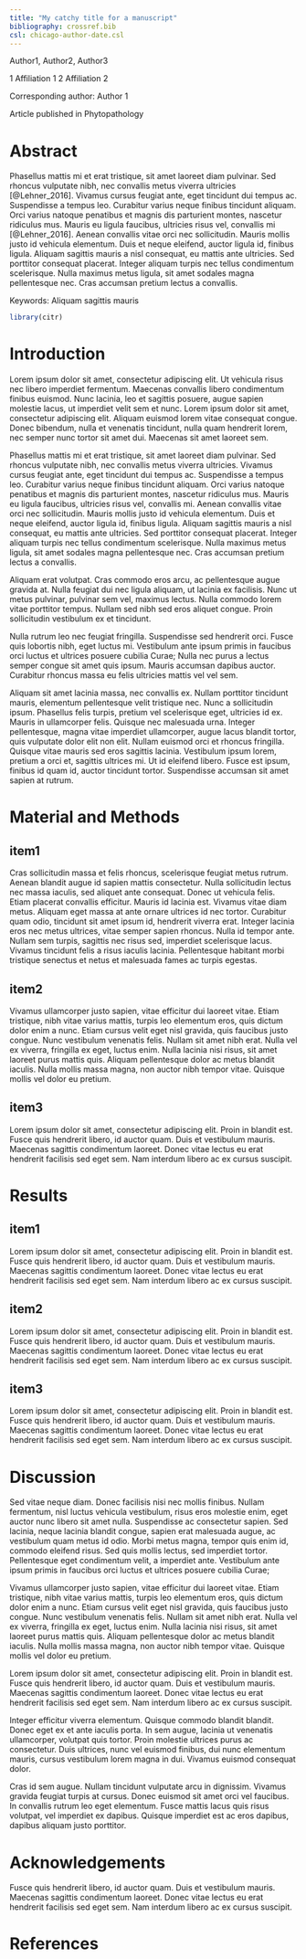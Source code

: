 ```yaml
---
title: "My catchy title for a manuscript"
bibliography: crossref.bib
csl: chicago-author-date.csl
---
```


Author1, Author2, Author3 

1 Affiliation 1
2 Affiliation 2


Corresponding author: Author 1
  
  
Article published in Phytopathology   

# Abstract

Phasellus mattis mi et erat tristique, sit amet laoreet diam pulvinar. Sed rhoncus vulputate nibh, nec convallis metus viverra ultricies [@Lehner_2016]. Vivamus cursus feugiat ante, eget tincidunt dui tempus ac. Suspendisse a tempus leo. Curabitur varius neque finibus tincidunt aliquam. Orci varius natoque penatibus et magnis dis parturient montes, nascetur ridiculus mus. Mauris eu ligula faucibus, ultricies risus vel, convallis mi [@Lehner_2016]. Aenean convallis vitae orci nec sollicitudin. Mauris mollis justo id vehicula elementum. Duis et neque eleifend, auctor ligula id, finibus ligula. Aliquam sagittis mauris a nisl consequat, eu mattis ante ultricies. Sed porttitor consequat placerat. Integer aliquam turpis nec tellus condimentum scelerisque. Nulla maximus metus ligula, sit amet sodales magna pellentesque nec. Cras accumsan pretium lectus a convallis.

Keywords: Aliquam sagittis mauris 

```r
library(citr)
```


# Introduction


Lorem ipsum dolor sit amet, consectetur adipiscing elit. Ut vehicula risus nec libero imperdiet fermentum. Maecenas convallis libero condimentum finibus euismod. Nunc lacinia, leo et sagittis posuere, augue sapien molestie lacus, ut imperdiet velit sem et nunc. Lorem ipsum dolor sit amet, consectetur adipiscing elit. Aliquam euismod lorem vitae consequat congue. Donec bibendum, nulla et venenatis tincidunt, nulla quam hendrerit lorem, nec semper nunc tortor sit amet dui. Maecenas sit amet laoreet sem.

Phasellus mattis mi et erat tristique, sit amet laoreet diam pulvinar. Sed rhoncus vulputate nibh, nec convallis metus viverra ultricies. Vivamus cursus feugiat ante, eget tincidunt dui tempus ac. Suspendisse a tempus leo. Curabitur varius neque finibus tincidunt aliquam. Orci varius natoque penatibus et magnis dis parturient montes, nascetur ridiculus mus. Mauris eu ligula faucibus, ultricies risus vel, convallis mi. Aenean convallis vitae orci nec sollicitudin. Mauris mollis justo id vehicula elementum. Duis et neque eleifend, auctor ligula id, finibus ligula. Aliquam sagittis mauris a nisl consequat, eu mattis ante ultricies. Sed porttitor consequat placerat. Integer aliquam turpis nec tellus condimentum scelerisque. Nulla maximus metus ligula, sit amet sodales magna pellentesque nec. Cras accumsan pretium lectus a convallis.

Aliquam erat volutpat. Cras commodo eros arcu, ac pellentesque augue gravida at. Nulla feugiat dui nec ligula aliquam, ut lacinia ex facilisis. Nunc ut metus pulvinar, pulvinar sem vel, maximus lectus. Nulla commodo lorem vitae porttitor tempus. Nullam sed nibh sed eros aliquet congue. Proin sollicitudin vestibulum ex et tincidunt.

Nulla rutrum leo nec feugiat fringilla. Suspendisse sed hendrerit orci. Fusce quis lobortis nibh, eget luctus mi. Vestibulum ante ipsum primis in faucibus orci luctus et ultrices posuere cubilia Curae; Nulla nec purus a lectus semper congue sit amet quis ipsum. Mauris accumsan dapibus auctor. Curabitur rhoncus massa eu felis ultricies mattis vel vel sem.

Aliquam sit amet lacinia massa, nec convallis ex. Nullam porttitor tincidunt mauris, elementum pellentesque velit tristique nec. Nunc a sollicitudin ipsum. Phasellus felis turpis, pretium vel scelerisque eget, ultricies id ex. Mauris in ullamcorper felis. Quisque nec malesuada urna. Integer pellentesque, magna vitae imperdiet ullamcorper, augue lacus blandit tortor, quis vulputate dolor elit non elit. Nullam euismod orci et rhoncus fringilla. Quisque vitae mauris sed eros sagittis lacinia. Vestibulum ipsum lorem, pretium a orci et, sagittis ultrices mi. Ut id eleifend libero. Fusce est ipsum, finibus id quam id, auctor tincidunt tortor. Suspendisse accumsan sit amet sapien at rutrum.

# Material and Methods

## item1

Cras sollicitudin massa et felis rhoncus, scelerisque feugiat metus rutrum. Aenean blandit augue id sapien mattis consectetur. Nulla sollicitudin lectus nec massa iaculis, sed aliquet ante consequat. Donec ut vehicula felis. Etiam placerat convallis efficitur. Mauris id lacinia est. Vivamus vitae diam metus. Aliquam eget massa at ante ornare ultrices id nec tortor. Curabitur quam odio, tincidunt sit amet ipsum id, hendrerit viverra erat. Integer lacinia eros nec metus ultrices, vitae semper sapien rhoncus. Nulla id tempor ante. Nullam sem turpis, sagittis nec risus sed, imperdiet scelerisque lacus. Vivamus tincidunt felis a risus iaculis lacinia. Pellentesque habitant morbi tristique senectus et netus et malesuada fames ac turpis egestas. 

## item2
Vivamus ullamcorper justo sapien, vitae efficitur dui laoreet vitae. Etiam tristique, nibh vitae varius mattis, turpis leo elementum eros, quis dictum dolor enim a nunc. Etiam cursus velit eget nisl gravida, quis faucibus justo congue. Nunc vestibulum venenatis felis. Nullam sit amet nibh erat. Nulla vel ex viverra, fringilla ex eget, luctus enim. Nulla lacinia nisi risus, sit amet laoreet purus mattis quis. Aliquam pellentesque dolor ac metus blandit iaculis. Nulla mollis massa magna, non auctor nibh tempor vitae. Quisque mollis vel dolor eu pretium.


## item3

Lorem ipsum dolor sit amet, consectetur adipiscing elit. Proin in blandit est. Fusce quis hendrerit libero, id auctor quam. Duis et vestibulum mauris. Maecenas sagittis condimentum laoreet. Donec vitae lectus eu erat hendrerit facilisis sed eget sem. Nam interdum libero ac ex cursus suscipit.

# Results 


## item1
 
Lorem ipsum dolor sit amet, consectetur adipiscing elit. Proin in blandit est. Fusce quis hendrerit libero, id auctor quam. Duis et vestibulum mauris. Maecenas sagittis condimentum laoreet. Donec vitae lectus eu erat hendrerit facilisis sed eget sem. Nam interdum libero ac ex cursus suscipit.

## item2

Lorem ipsum dolor sit amet, consectetur adipiscing elit. Proin in blandit est. Fusce quis hendrerit libero, id auctor quam. Duis et vestibulum mauris. Maecenas sagittis condimentum laoreet. Donec vitae lectus eu erat hendrerit facilisis sed eget sem. Nam interdum libero ac ex cursus suscipit.

## item3

Lorem ipsum dolor sit amet, consectetur adipiscing elit. Proin in blandit est. Fusce quis hendrerit libero, id auctor quam. Duis et vestibulum mauris. Maecenas sagittis condimentum laoreet. Donec vitae lectus eu erat hendrerit facilisis sed eget sem. Nam interdum libero ac ex cursus suscipit.


# Discussion

Sed vitae neque diam. Donec facilisis nisi nec mollis finibus. Nullam fermentum, nisl luctus vehicula vestibulum, risus eros molestie enim, eget auctor nunc libero sit amet nulla. Suspendisse ac consectetur sapien. Sed lacinia, neque lacinia blandit congue, sapien erat malesuada augue, ac vestibulum quam metus id odio. Morbi metus magna, tempor quis enim id, commodo eleifend risus. Sed quis mollis lectus, sed imperdiet tortor. Pellentesque eget condimentum velit, a imperdiet ante. Vestibulum ante ipsum primis in faucibus orci luctus et ultrices posuere cubilia Curae;

Vivamus ullamcorper justo sapien, vitae efficitur dui laoreet vitae. Etiam tristique, nibh vitae varius mattis, turpis leo elementum eros, quis dictum dolor enim a nunc. Etiam cursus velit eget nisl gravida, quis faucibus justo congue. Nunc vestibulum venenatis felis. Nullam sit amet nibh erat. Nulla vel ex viverra, fringilla ex eget, luctus enim. Nulla lacinia nisi risus, sit amet laoreet purus mattis quis. Aliquam pellentesque dolor ac metus blandit iaculis. Nulla mollis massa magna, non auctor nibh tempor vitae. Quisque mollis vel dolor eu pretium.

Lorem ipsum dolor sit amet, consectetur adipiscing elit. Proin in blandit est. Fusce quis hendrerit libero, id auctor quam. Duis et vestibulum mauris. Maecenas sagittis condimentum laoreet. Donec vitae lectus eu erat hendrerit facilisis sed eget sem. Nam interdum libero ac ex cursus suscipit.

Integer efficitur viverra elementum. Quisque commodo blandit blandit. Donec eget ex et ante iaculis porta. In sem augue, lacinia ut venenatis ullamcorper, volutpat quis tortor. Proin molestie ultrices purus ac consectetur. Duis ultrices, nunc vel euismod finibus, dui nunc elementum mauris, cursus vestibulum lorem magna in dui. Vivamus euismod consequat dolor.

Cras id sem augue. Nullam tincidunt vulputate arcu in dignissim. Vivamus gravida feugiat turpis at cursus. Donec euismod sit amet orci vel faucibus. In convallis rutrum leo eget elementum. Fusce mattis lacus quis risus volutpat, vel imperdiet ex dapibus. Quisque imperdiet est ac eros dapibus, dapibus aliquam justo porttitor.

# Acknowledgements 

 Fusce quis hendrerit libero, id auctor quam. Duis et vestibulum mauris. Maecenas sagittis condimentum laoreet. Donec vitae lectus eu erat hendrerit facilisis sed eget sem. Nam interdum libero ac ex cursus suscipit.

# References

